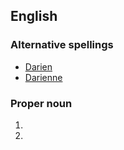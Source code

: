 ==English==

===Alternative spellings===
* [[Darien]]
* [[Darienne]] {{f}}

===Proper noun===
{{en-proper noun}}

# {{given name|male}}
# {{given name|female}}